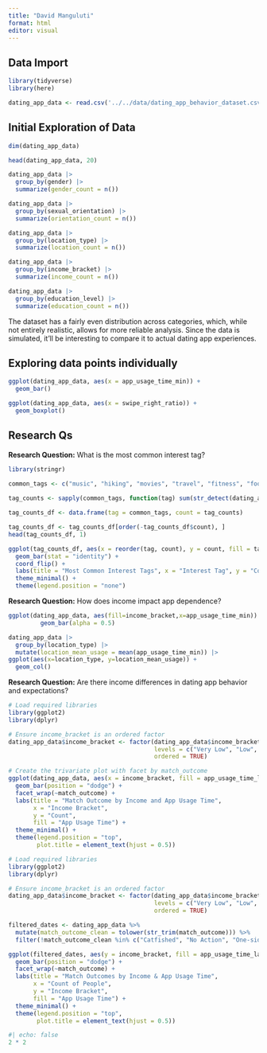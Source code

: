```yaml
---
title: "David Manguluti"
format: html
editor: visual
---
```


## Data Import

```r
library(tidyverse)
library(here)
```

```r
dating_app_data <- read.csv('../../data/dating_app_behavior_dataset.csv')
```

## Initial Exploration of Data

```r
dim(dating_app_data)

head(dating_app_data, 20)
```

```r
dating_app_data |>
  group_by(gender) |>
  summarize(gender_count = n())

dating_app_data |>
  group_by(sexual_orientation) |>
  summarize(orientation_count = n())

dating_app_data |>
  group_by(location_type) |>
  summarize(location_count = n())

dating_app_data |>
  group_by(income_bracket) |>
  summarize(income_count = n())

dating_app_data |>
  group_by(education_level) |>
  summarize(education_count = n())
```

::: {.callout-note title="Reflection"}
The dataset has a fairly even distribution across categories, which, while not entirely realistic, allows for more reliable analysis.
Since the data is simulated, it’ll be interesting to compare it to actual dating app experiences.
:::

## Exploring data points individually

```r
ggplot(dating_app_data, aes(x = app_usage_time_min)) +
  geom_bar()

ggplot(dating_app_data, aes(x = swipe_right_ratio)) +
  geom_boxplot()
```

## Research Qs

**Research Question:** What is the most common interest tag?

```r
library(stringr)
 
common_tags <- c("music", "hiking", "movies", "travel", "fitness", "food", "books", "dancing", "photography", "art", "tattoos", "yoga", "pets", "DIY", "traveling", "languages", "writing", "painting", "coding")

tag_counts <- sapply(common_tags, function(tag) sum(str_detect(dating_app_data$interest_tags, tag)))

tag_counts_df <- data.frame(tag = common_tags, count = tag_counts)

tag_counts_df <- tag_counts_df[order(-tag_counts_df$count), ]
head(tag_counts_df, 1)

```

```r
ggplot(tag_counts_df, aes(x = reorder(tag, count), y = count, fill = tag)) +
  geom_bar(stat = "identity") +
  coord_flip() + 
  labs(title = "Most Common Interest Tags", x = "Interest Tag", y = "Count") +
  theme_minimal() +
  theme(legend.position = "none")
```

**Research Question:** How does income impact app dependence?

```r
ggplot(dating_app_data, aes(fill=income_bracket,x=app_usage_time_min)) +
         geom_bar(alpha = 0.5)

dating_app_data |>
  group_by(location_type) |>
  mutate(location_mean_usage = mean(app_usage_time_min)) |>
ggplot(aes(x=location_type, y=location_mean_usage)) +
  geom_col()
```

**Research Question:** Are there income differences in dating app behavior and expectations?

```r
# Load required libraries
library(ggplot2)
library(dplyr)

# Ensure income_bracket is an ordered factor
dating_app_data$income_bracket <- factor(dating_app_data$income_bracket, 
                                         levels = c("Very Low", "Low", "Middle", "Upper-Middle", "High"),
                                         ordered = TRUE)

# Create the trivariate plot with facet by match_outcome
ggplot(dating_app_data, aes(x = income_bracket, fill = app_usage_time_label)) +
  geom_bar(position = "dodge") +
  facet_wrap(~match_outcome) +
  labs(title = "Match Outcome by Income and App Usage Time",
       x = "Income Bracket",
       y = "Count",
       fill = "App Usage Time") +
  theme_minimal() +
  theme(legend.position = "top",
        plot.title = element_text(hjust = 0.5))
```

```r
# Load required libraries
library(ggplot2)
library(dplyr)

# Ensure income_bracket is an ordered factor
dating_app_data$income_bracket <- factor(dating_app_data$income_bracket, 
                                         levels = c("Very Low", "Low", "Middle", "Upper-Middle", "High"),
                                         ordered = TRUE)

filtered_dates <- dating_app_data %>%
  mutate(match_outcome_clean = tolower(str_trim(match_outcome))) %>%
  filter(!match_outcome_clean %in% c("Catfished", "No Action", "One-sided Like", "Instant Match", "Chat Ignored", "Mutual Match"))

ggplot(filtered_dates, aes(y = income_bracket, fill = app_usage_time_label)) +
  geom_bar(position = "dodge") +
  facet_wrap(~match_outcome) +
  labs(title = "Match Outcomes by Income & App Usage Time",
       x = "Count of People",
       y = "Income Bracket",
       fill = "App Usage Time") +
  theme_minimal() +
  theme(legend.position = "top",
        plot.title = element_text(hjust = 0.5))
```

```r
#| echo: false
2 * 2
```
